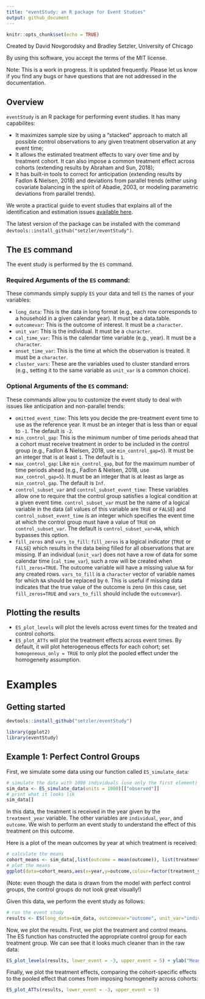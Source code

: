 ```yaml
---
title: "eventStudy: an R package for Event Studies"
output: github_document
---
```


```r
knitr::opts_chunk$set(echo = TRUE)
```


Created by David Novgorodsky and Bradley Setzler, University of Chicago

By using this software, you accept the terms of the MIT license.

Note: This is a work in progress. It is updated frequently. Please let us know if you find any bugs or have questions that are not addressed in the documentation.



## Overview

`eventStudy` is an R package for performing event studies. It has many capabilites:

- It maximizes sample size by using a "stacked" approach to match all possible control observations to any given treatment observation at any event time;
- It allows the estimated treatment effects to vary over time and by treatment cohort. It can also impose a common treatment effect across cohorts (extending results by Abraham and Sun, 2018);
- It has built-in tools to correct for anticipation (extending results by Fadlon & Nielsen, 2018) and deviations from parallel trends (either using covariate balancing in the spirit of Abadie, 2003, or modeling parametric deviations from parallel trends).

We wrote a practical guide to event studies that explains all of the identification and estimation issues [available here](https://github.com/setzler/eventStudy/blob/master/guide/event_study_guide.pdf). 


The latest version of the package can be installed with the command `devtools::install_github("setzler/eventStudy")`.

## The `ES` command

The event study is performed by the `ES` command.

### Required Arguments of the `ES` command:

These commands simply supply `ES` your data and tell `ES` the names of your variables:

- `long_data`: This is the data in long format (e.g., each row corresponds to a household in a given calendar year). It must be a data.table.
- `outcomevar`: This is the outcome of interest. It must be a `character`.
- `unit_var`: This is the individual. It must be a `character`.
- `cal_time_var`: This is the calendar time variable (e.g., year). It must be a `character`.
- `onset_time_var`: This is the time at which the observation is treated. It must be a `character`.
- `cluster_vars`: These are the variables used to cluster standard errors (e.g., setting it to the same variable as `unit_var` is a common choice).

### Optional Arguments of the `ES` command:

These commands allow you to customize the event study to deal with issues like anticipation and non-parallel trends:

- `omitted_event_time`: This lets you decide the pre-treatment event time to use as the reference year. It must be an integer that is less than or equal to `-1`. The default is `-2`.
- `min_control_gap`: This is the minimum number of time periods ahead that a cohort must receive treatment in order to be included in the control group (e.g., Fadlon & Nielsen, 2018, use `min_control_gap=5`). It must be an integer that is at least `1`. The default is `1`.
- `max_control_gap`: Like `min_control_gap`, but for the maximum number of time periods ahead  (e.g., Fadlon & Nielsen, 2018, use `max_control_gap=5`). It must be an integer that is at least as large as `min_control_gap`. The default is `Inf`.
- `control_subset_var` and `control_subset_event_time`: These variables allow one to require that the control group  satisfies a logical condition at a given event time. `control_subset_var` must be the name of a logical variable in the data (all values of this variable are `TRUE` or `FALSE`) and `control_subset_event_time` is an integer which specifies the event time at which the control group must have a value of `TRUE` on `control_subset_var`. The default is `control_subset_var=NA`, which bypasses this option.
- `fill_zeros` and `vars_to_fill`: `fill_zeros` is a logical indicator (`TRUE` or `FALSE`) which results in the data being filled for all observations that are missing. If an individual (`unit_var`) does not have a row of data for some calendar time (`cal_time_var`), such a row will be created when `fill_zeros=TRUE`. The outcome variable will have a missing value `NA` for any created rows. `vars_to_fill` is a `character` vector of variable names for which `NA` should be replaced by `0`. This is useful if missing data indicates that the true value of the outcome is zero (in this case, set `fill_zeros=TRUE` and `vars_to_fill` should include the `outcomevar`).


## Plotting the results

- `ES_plot_levels` will plot the levels across event times for the treated and control cohorts.
- `ES_plot_ATTs` will plot the treatment effects across event times. By default, it will plot heterogeneous effects for each cohort; set `homogeneous_only = TRUE` to only plot the pooled effect under the homogeneity assumption.


# Examples

## Getting started

```r
devtools::install_github("setzler/eventStudy")
```

```r
library(ggplot2)
library(eventStudy)
```



## Example 1: Perfect Control Groups

First, we simulate some data using our function called `ES_simulate_data`:

```r
# simulate the data with 1000 individuals (use only the first element)
sim_data <- ES_simulate_data(units = 1000)[["observed"]]
# print what it looks lik
sim_data[]
```

In this data, the treatment is received in the year given by the `treatment_year` variable. The other variables are `individual`, `year`, and `outcome`. We wish to perform an event study to understand the effect of this treatment on this outcome.

Here is a plot of the mean outcomes by year at which treatment is received:

```r
# calculate the means
cohort_means <- sim_data[,list(outcome = mean(outcome)), list(treatment_year,year)]
# plot the means
ggplot(data=cohort_means,aes(x=year,y=outcome,colour=factor(treatment_year))) + geom_line() + labs(x = "Year", y = "Outcome", color = "Treatment") + theme_bw(base_size=16)
```

(Note: even though the data is drawn from the model with perfect control groups, the control groups do not look great visually!)

Given this data, we perform the event study as follows:

```r
# run the event study
results <- ES(long_data=sim_data, outcomevar="outcome", unit_var="individual", cal_time_var="year", onset_time_var="treatment_year", cluster_vars="individual")
```

Now, we plot the results. First, we plot the treatment and control means. The ES function has constructed the appropriate control group for each treatment group. We can see that it looks much cleaner than in the raw data:

```r
ES_plot_levels(results, lower_event = -3, upper_event = 5) + ylab("Mean of the Outcome")

```

Finally, we plot the treatment effects, comparing the cohort-specific effects to the pooled effect that comes from imposing homogeneity across cohorts:

```r
ES_plot_ATTs(results, lower_event = -3, upper_event = 5) 

```


